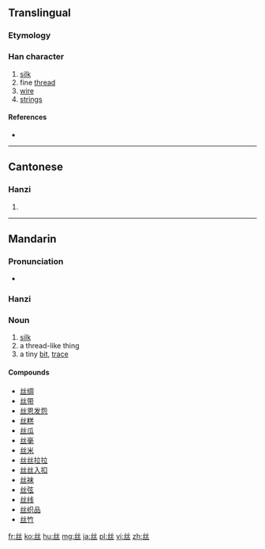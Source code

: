 {{also|絲|糸|纟}}
==Translingual==
{{Hani-forms|{{zh-lookup|丝}}|[[絲]]}}

===Etymology===
{{Han simp|絲}}

===Han character===
{{Han char|rn=1|rad=一|as=04|sn=5|four=|canj=女女一 (VVM)}}

# [[silk]]
# fine [[thread]]
# [[wire]]
# [[string]]s

====References====
* {{Han ref|kx=0078.021|hdz=10017.080|uh=4E1D|ud=19997}}

----

==Cantonese==

===Hanzi===
{{yue-hanzi|tra=絲|jyut=|y=si1}}

# {{defn|lang=yue|sort=一04}}

----

==Mandarin==

===Pronunciation===
* {{audio|Zh-si.ogg|Audio}}

===Hanzi===
{{cmn-hanzi|tra=絲|pin=[[sī]] ([[si1]])|wg=ssu<sup>1</sup>}}

===Noun===
{{cmn-noun|s|tra=絲|pin=sī|pint=si1|rs=一04}}

# [[silk]]
# a thread-like thing
# a tiny [[bit]], [[trace]]

====Compounds====
* [[丝绸]]
* [[丝带]]
* [[丝恩发怨]]
* [[丝糕]]
* [[丝瓜]]
* [[丝毫]]
* [[丝米]]
* [[丝丝拉拉]]
* [[丝丝入扣]]
* [[丝袜]]
* [[丝弦]]
* [[丝线]]
* [[丝织品]]
* [[丝竹]]

[[fr:丝]]
[[ko:丝]]
[[hu:丝]]
[[mg:丝]]
[[ja:丝]]
[[pl:丝]]
[[vi:丝]]
[[zh:丝]]